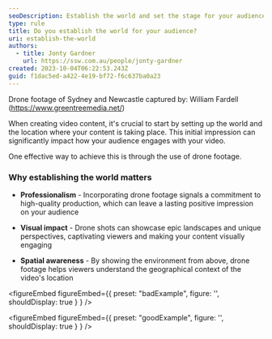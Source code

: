 ```yaml
---
seoDescription: Establish the world and set the stage for your audience by using drone footage to showcase the location and create a lasting impression.
type: rule
title: Do you establish the world for your audience?
uri: establish-the-world
authors:
  - title: Jonty Gardner
    url: https://ssw.com.au/people/jonty-gardner
created: 2023-10-04T06:22:53.243Z
guid: f1dac5ed-a422-4e19-bf72-f6c637ba0a23
---
```


<youtubeEmbed url="https://youtu.be/5QibodnvGdk" description="Video: Drone Shots of the SSW Offices - France, Sydney, Newcastle, Melbourne, Brisbane and Hangzhou" />

Drone footage of Sydney and Newcastle captured by:
William Fardell (https://www.greentreemedia.net/)

When creating video content, it's crucial to start by setting up the world and the location where your content is taking place. This initial impression can significantly impact how your audience engages with your video.

One effective way to achieve this is through the use of drone footage.

### Why establishing the world matters

- **Professionalism** - Incorporating drone footage signals a commitment to high-quality production, which can leave a lasting positive impression on your audience

- **Visual impact** - Drone shots can showcase epic landscapes and unique perspectives, captivating viewers and making your content visually engaging

- **Spatial awareness** - By showing the environment from above, drone footage helps viewers understand the geographical context of the video's location

<figureEmbed figureEmbed={{
  preset: "badExample",
  figure: '<youtubeEmbed url="https://youtu.be/7jOJ2QlfGUg" description="Video: No establishing shots. The video starts abruptly without establishing the setting, leaving viewers confused about where the content is taking place" />',
  shouldDisplay: true
} } />


<figureEmbed figureEmbed={{
  preset: "goodExample",
  figure: '<youtubeEmbed url="https://youtu.be/uFLnYo_z6Pw" description="Video: Establishing shots using a drone [0:20 - 0:32](https://youtu.be/uFLnYo_z6Pw?si=dFejnz91fk4VjDXm&t=20). The video begins (after the hook) with stunning drone footage of the scenic location, setting the stage for the content and immersing the audience in the world of the video" />',
  shouldDisplay: true
} } />
